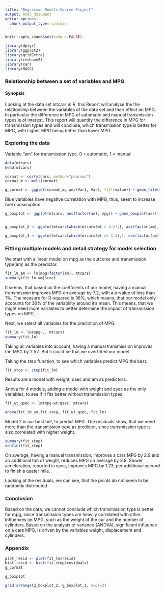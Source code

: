 ---
title: "Regresson Models Course Project"
output: html_document
editor_options: 
  chunk_output_type: console
---

```{r setup, include=FALSE}
knitr::opts_chunk$set(echo = FALSE)

library(dplyr)
library(ggplot2)
library(gridExtra)
library(reshape2)
library(car)
library(MASS)
```


### Relationship between a set of variables and MPG

#### Synopsis

Looking at the data set mtcars in R, this Report will analyse the the relationship between the variables of the data set and their effect on MPG. In particular the difference in MPG of automatic and manual transmission types is of interest. This report will quantify the difference in MPG for transmission types and will conclude, which transmission type is better for MPG, with higher MPG being better than lower MPG.

### Exploring the data

Variable "am" for transmission type. 0 = automatic, 1 = manual

```{r}
data(mtcars)
head(mtcars)

cormat <- cor(mtcars, method="pearson")
cormat_m <- melt(cormat)

g_cormat <- ggplot(cormat_m, aes(Var1, Var2, fill=value)) + geom_tile(color="white") + scale_fill_gradient2(low="blue", high="red", mid="white", midpoint=0, limit=c(-1,1), space="Lab", name="Pearson\nCorrelation") + coord_fixed()
```

Blue variables have negative correlation with MPG, thus, seem to increase fuel consumption.


```{r}
g_boxplot <- ggplot(mtcars, aes(factor(am), mpg)) + geom_boxplot(aes(fill=factor(am))) + xlab("transmission type") + scale_x_discrete(labels = c("automatic", "manual"))


g_boxplot_2 <- ggplot(mtcars[which(mtcars$wt < 3.2),], aes(factor(am), mpg)) + geom_boxplot(aes(fill=factor(am))) + xlab("transmission type") + scale_x_discrete(labels = c("automatic", "manual")) + scale_fill_discrete(labels = c("automatic", "manual")) + ggtitle("Cars weighing under 3.2 tons") +theme(legend.title=element_blank())

g_boxplot_3 <- ggplot(mtcars[which(mtcars$wt >= 3.2),], aes(factor(am), mpg)) + geom_boxplot(aes(fill=factor(am))) + xlab("transmission type") + scale_x_discrete(labels = c("automatic", "manual")) + scale_fill_discrete(labels = c("automatic", "manual")) + ggtitle("Cars weighing 3.2 tons or more") + theme(legend.title=element_blank())
```



### Fitting multiple models and detail strategy for model selection

We start with a linear model on mpg as the outcome and transmission type(am) as the predictor.

```{r}
fit_lm_am <- lm(mpg~factor(am), mtcars)
summary(fit_lm_am)$coef
```
It seems, that based on the coeffcients of our model, having a manual transmission improves MPG on average by 7.2, with a p-value of less than 1%. The measure for R-squared is 36%, which means, that our model only accounts for 36% of the variability around it's mean.
This means, that we might need more variables to better determine the impact of transmission types on MPG.

Next, we select all variables for the prediction of MPG.
```{r}
fit_lm <- lm(mpg~., mtcars)
summary(fit_lm)
```
Taking all variables into account, having a manual transmission improves the MPG by 2.52. But it could be that we overfitted our model.

Taking the step function, to see which variables predict MPG the best.
```{r results=FALSE}
fit_step <- step(fit_lm)
```
Results are a model with weight, qsec and am as predictors.

Anova for 4 models, adding a model with weight and qsec as the only variables, to see if it fits better without transmission types.
```{r}
fit_wt_qsec <- lm(mpg~wt+qsec, mtcars)

anova(fit_lm_am,fit_step, fit_wt_qsec, fit_lm)
```
Model 2 is our best bet, to predict MPG. The residuals show, that we need more than the transmission type as predictor, since transmission type is also correlated with higher weight. 


```{r}
summary(fit_step)
confint(fit_step)
```
On average, having a manual transmission, improves a cars MPG by 2.9 and an additional ton of weight, reduces MPG on average by 3.9. Slower acceleration, reported in qsec, improves MPG by 1.23, per additional second to finish a quater mile.

Looking at the residuals, we can see, that the points do not seem to be randomly distributed.


### Conclusion
Based on the data, we cannot conclude which transmission type is better for mpg, since transmission types are heavily correlated with other influences on MPG, such as the weight of the car and the number of cylinders. Based on the analysis of variance (ANOVA), significant influence on a cars MPG, is driven by the variables weight, displacement and cylinders.


### Appendix

```{r echo=FALSE}
plot_resid <- plot(fit_lm$resid)
hist_resid <- hist(fit_step$residuals)
g_cormat

g_boxplot

grid.arrange(g_boxplot_2, g_boxplot_3, ncol=2)
```

